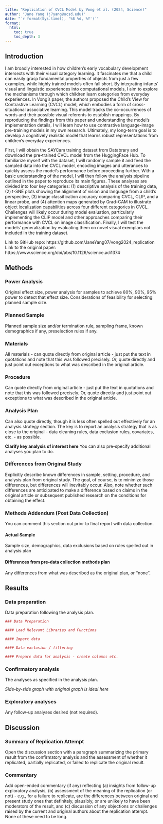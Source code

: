 ```yaml
---
title: "Replication of CVCL Model by Vong et al. (2024, Science)"
author: "Jane Yang (j7yang@ucsd.edu)"
date: "`r format(Sys.time(), '%B %d, %Y')`"
format:
  html:
    toc: true
    toc_depth: 3
---
```


<!-- Replication reports should all use this template to standardize reporting across projects.  These reports will be public supplementary materials that accompany the summary report(s) of the aggregate results. -->

## Introduction
I am broadly interested in how children's early vocabulary development intersects with their visual category learning. It fascinates me that a child can easily grasp fundamental properties of objects from just a few examples, while highly trained models often fall short. By integrating infants' visual and linguistic experiences into computational models, I aim to explore the mechanisms through which children learn categories from everyday experiences. In Vong's paper, the authors proposed the Child’s View for Contrastive Learning (CVCL) model, which embodies a form of cross-situational associative learning. This model tracks the co-occurrences of words and their possible visual referents to establish mappings. By reproducing the findings from this paper and understanding the model’s implementation details, I will learn how to use contrastive language-image pre-training models in my own research. Ultimately, my long-term goal is to develop a cognitively realistic model that learns robust representations from children’s everyday experiences.

First, I will obtain the SAYCam training dataset from Databrary and download the pre-trained CVCL model from the HuggingFace Hub. To familiarize myself with the dataset, I will randomly sample it and feed the sampled data into the CVCL model, encoding images and utterances to quickly assess the model's performance before proceeding further. With a basic understanding of the model, I will then follow the analysis pipeline outlined in the paper to reproduce its main figures. These analyses are divided into four key categories: (1) descriptive analysis of the training data, (2) t-SNE plots showing the alignment of vision and language from a child’s perspective, (3) image classification accuracy comparing CVCL, CLIP, and a linear probe, and (4) attention maps generated by Grad-CAM to illustrate object localization capabilities across four different categories in CVCL. Challenges will likely occur during model evaluation, particularly implementing the CLIP model and other approaches comparing their performance with CVCL on image classification. Finally, I will test the models' generalization by evaluating them on novel visual exemplars not included in the training dataset.

Link to GitHub repo: https://github.com/JaneYang07/vong2024_replication \
Link to the original paper: https://www.science.org/doi/abs/10.1126/science.adi1374

## Methods

### Power Analysis

Original effect size, power analysis for samples to achieve 80%, 90%, 95% power to detect that effect size.  Considerations of feasibility for selecting planned sample size.

### Planned Sample

Planned sample size and/or termination rule, sampling frame, known demographics if any, preselection rules if any.

### Materials

All materials - can quote directly from original article - just put the text in quotations and note that this was followed precisely.  Or, quote directly and just point out exceptions to what was described in the original article.

### Procedure	

Can quote directly from original article - just put the text in quotations and note that this was followed precisely.  Or, quote directly and just point out exceptions to what was described in the original article.

### Analysis Plan

Can also quote directly, though it is less often spelled out effectively for an analysis strategy section.  The key is to report an analysis strategy that is as close to the original - data cleaning rules, data exclusion rules, covariates, etc. - as possible.  

**Clarify key analysis of interest here**  You can also pre-specify additional analyses you plan to do.

### Differences from Original Study

Explicitly describe known differences in sample, setting, procedure, and analysis plan from original study.  The goal, of course, is to minimize those differences, but differences will inevitably occur.  Also, note whether such differences are anticipated to make a difference based on claims in the original article or subsequent published research on the conditions for obtaining the effect.

### Methods Addendum (Post Data Collection)

You can comment this section out prior to final report with data collection.

#### Actual Sample
  Sample size, demographics, data exclusions based on rules spelled out in analysis plan

#### Differences from pre-data collection methods plan
  Any differences from what was described as the original plan, or “none”.


## Results


### Data preparation

Data preparation following the analysis plan.
	
```r
### Data Preparation

#### Load Relevant Libraries and Functions

#### Import data

#### Data exclusion / filtering

#### Prepare data for analysis - create columns etc.
```

### Confirmatory analysis

The analyses as specified in the analysis plan.  

*Side-by-side graph with original graph is ideal here*

### Exploratory analyses

Any follow-up analyses desired (not required).  

## Discussion

### Summary of Replication Attempt

Open the discussion section with a paragraph summarizing the primary result from the confirmatory analysis and the assessment of whether it replicated, partially replicated, or failed to replicate the original result.  

### Commentary

Add open-ended commentary (if any) reflecting (a) insights from follow-up exploratory analysis, (b) assessment of the meaning of the replication (or not) - e.g., for a failure to replicate, are the differences between original and present study ones that definitely, plausibly, or are unlikely to have been moderators of the result, and (c) discussion of any objections or challenges raised by the current and original authors about the replication attempt.  None of these need to be long.
